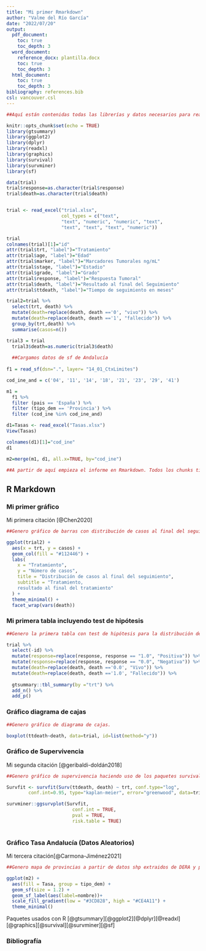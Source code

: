 ---
title: "Mi primer Rmarkdown"
author: "Valme del Río García"
date: "2022/07/20"
output:
  pdf_document: 
    toc: true
    toc_depth: 3
  word_document:
    reference_docx: plantilla.docx
    toc: true
    toc_depth: 3
  html_document: 
    toc: true
    toc_depth: 3
bibliography: references.bib
csl: vancouver.csl
---

```{r setup, include=FALSE}

##Aquí están contenidas todas las librerías y datos necesarios para realizar el Rmarkdown.Se ha conseguido exportar satisfactoriamente en html, pdf (instalando previamente pandoc) y word a través de knit. 

knitr::opts_chunk$set(echo = TRUE)
library(gtsummary)
library(ggplot2)
library(dplyr)
library(readxl)
library(graphics)
library(survival)
library(survminer)
library(sf)

data(trial)
trial$response=as.character(trial$response)
trial$death=as.character(trial$death)


trial <- read_excel("trial.xlsx",
                    col_types = c("text",
                    "text", "numeric", "numeric", "text", 
                    "text", "text", "text", "numeric"))

trial
colnames(trial)[1]="id"
attr(trial$trt, "label")="Tratamiento"
attr(trial$age, "label")="Edad"
attr(trial$marker, "label")="Marcadores Tumorales ng/mL"
attr(trial$stage, "label")="Estadio"
attr(trial$grade, "label")="Grado"
attr(trial$response, "label")="Respuesta Tumoral"
attr(trial$death, "label")="Resultado al final del Seguimiento"
attr(trial$ttdeath, "label")="Tiempo de seguimiento en meses"

trial2=trial %>% 
  select(trt, death) %>% 
  mutate(death=replace(death, death =='0', "vivo")) %>% 
  mutate(death=replace(death, death =='1', "fallecido")) %>% 
  group_by(trt,death) %>% 
  summarise(casos=n())

trial3 = trial 
  trial3$death=as.numeric(trial3$death)
  
  ##Cargamos datos de sf de Andalucía
  
f1 = read_sf(dsn=".", layer= "14_01_CtxLimites")

cod_ine_and = c('04', '11', '14', '18', '21', '23', '29', '41')

m1 =
  f1 %>% 
  filter (pais == 'España') %>% 
  filter (tipo_dem == 'Provincia') %>% 
  filter (cod_ine %in% cod_ine_and)

d1=Tasas <- read_excel("Tasas.xlsx")
View(Tasas)

colnames(d1)[1]="cod_ine"
d1

m2=merge(m1, d1, all.x=TRUE, by="cod_ine")

##A partir de aquí empieza el informe en Rmarkdown. Todos los chunks tienen habilitado que enseñen solo contenido sin códdigo. Se han incluido 3 citas bibliográficas de artículos (a partir de DOI y pubmed); también se ha citado la paquetería R utilizada. 
```




## R Markdown

### **Mi primer gráfico**

Mi primera citación [@Chen2020]

```{r echo=FALSE, fig.align='center'}

##Genero gráfico de barras con distribución de casos al final del seguimiento. Eje x: Tratamiento y Eje Y: Número de casos. 

ggplot(trial2) +
  aes(x = trt, y = casos) +
  geom_col(fill = "#112446") +
  labs(
    x = "Tratamiento",
    y = "Número de casos",
    title = "Distribución de casos al final del seguimiento",
    subtitle = "Tratamiento,
    resultado al final del tratamiento"
  ) +
  theme_minimal() +
  facet_wrap(vars(death))

```

### **Mi primera tabla incluyendo test de hipótesis**

```{r echo=FALSE, fig.align='center'}

##Genero la primera tabla con test de hipótesis para la distribución de variables. Previamente se ha hecho una selección de variables omitiendo id y recodificación de variables para que muestre el resultado de forma cualitativa (positivo/negativo, Vivo/Fallecido)

trial %>% 
  select(-id) %>% 
  mutate(response=replace(response, response == "1.0", "Positiva")) %>% 
  mutate(response=replace(response, response == "0.0", "Negativa")) %>% 
  mutate(death=replace(death, death =='0.0', "Vivo")) %>% 
  mutate(death=replace(death, death =='1.0', "Fallecido")) %>% 
  
  gtsummary::tbl_summary(by ="trt") %>% 
  add_n() %>% 
  add_p()


```

### Gráfico diagrama de cajas

```{r Grafico Cajas, echo=FALSE, fig.align='center'}

##Genero gráfico de diagrama de cajas.

boxplot(ttdeath~death, data=trial, id=list(method="y"))
```

### Gráfico de Supervivencia

Mi segunda citación [@geribaldi-doldán2018]

```{r grafico_survival, echo=FALSE, fig.height=6, fig.align='center'}

##Genero gráfico de supervivencia haciendo uso de los paquetes survival y survminer. 

Survfit <- survfit(Surv(ttdeath, death) ~ trt, conf.type="log", 
        conf.int=0.95, type="kaplan-meier", error="greenwood", data=trial3)

survminer::ggsurvplot(Survfit,
                        conf.int = TRUE,
                        pval = TRUE,
                        risk.table = TRUE)
                        
```

### Gráfico Tasa Andalucía (Datos Aleatorios)

Mi tercera citación[@Carmona-Jiménez2021]

```{r grafico_andalucia, echo=FALSE, fig.align='center'}

##Genero mapa de provincias a partir de datos shp extraidos de DERA y paquete sf. 

ggplot(m2) +
  aes(fill = Tasa, group = tipo_dem) +
  geom_sf(size = 1.2) +
  geom_sf_label(aes(label=nombre))+
  scale_fill_gradient(low = "#3CD828", high = "#CE4A11") +
  theme_minimal()
```

Paquetes usados con R [@gtsummary][@ggplot2][@dplyr][@readxl][@graphics][@survival][@survminer][@sf]

### Bibliografía
